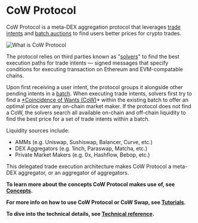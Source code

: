 # CoW Protocol

CoW Protocol is a meta-DEX aggregation protocol that leverages [trade intents](cow-protocol/concepts/introduction/intents) and [batch auctions](cow-protocol/concepts/introduction/batch-auctions) to find users better prices for crypto trades.

![What is CoW Protocol](/img/what-is-cow-protocol.png)

The protocol relies on third parties known as "[solvers](cow-protocol/concepts/introduction/solvers)" to find the best execution paths for trade intents — signed messages that specify conditions for executing transaction on Ethereum and EVM-compatable chains. 

Upon first receiving a user intent, the protocol groups it alongside other pending intents in a [batch](cow-protocol/concepts/introduction/batch-auctions). When executing trade intents, solvers first try to find a [*Coincidence of Wants (CoW)](cow-protocol/concepts/introduction/coincidence-of-wants)* within the existing batch to offer an optimal price over any on-chain market maker. If the protocol does not find a CoW, the solvers search all available on-chain and off-chain liquidity to find the best price for a set of trade intents within a batch.

Liquidity sources include:

- AMMs (e.g. Uniswap, Sushiswap, Balancer, Curve, etc.)
- DEX Aggregators (e.g. 1inch, Paraswap, Matcha, etc.)
- Private Market Makers (e.g. 0x, Hashflow, Bebop, etc.)

This delegated trade execution architecture makes CoW Protocol a meta-DEX aggregator, or an aggregator of aggregators.

**To learn more about the concepts CoW Protocol makes use of, see [Concepts](cow-protocol/concepts).**

**For more info on how to use CoW Protocol or CoW Swap, see [Tutorials](cow-protocol/tutorials).**

**To dive into the technical details, see [Technical reference](cow-protocol/reference).**
